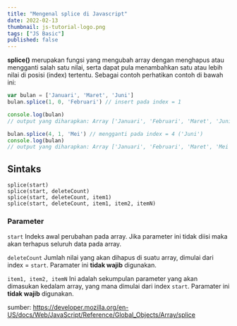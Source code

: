 ```yaml
---
title: "Mengenal splice di Javascript"
date: 2022-02-13
thumbnail: js-tutorial-logo.png
tags: ["JS Basic"]
published: false
---
```


**splice()** merupakan fungsi yang mengubah array dengan menghapus atau mengganti salah satu nilai, serta dapat pula menambahkan satu atau lebih nilai di posisi (index) tertentu. 
Sebagai contoh perhatikan contoh di bawah ini: 

`````javascript
var bulan = ['Januari', 'Maret', 'Juni']
bulan.splice(1, 0, 'Februari') // insert pada index = 1

console.log(bulan)
// output yang diharapkan: Array ['Januari', 'Februari', 'Maret', 'Juni']

bulan.splice(4, 1, 'Mei') // mengganti pada index = 4 ('Juni')
console.log(bulan)
// output yang diharapkan: Array ['Januari', 'Februari', 'Maret', 'Mei']
`````


## Sintaks
`````
splice(start)
splice(start, deleteCount)
splice(start, deleteCount, item1)
splice(start, deleteCount, item1, item2, itemN)
`````

### Parameter
`start` 
Indeks awal perubahan pada array. Jika parameter ini tidak diisi maka akan terhapus seluruh data pada array.

`deleteCount` 
Jumlah nilai yang akan dihapus di suatu array, dimulai dari index = `start`. Paramater ini **tidak wajib** digunakan.

`item1, item2, itemN`
Ini adalah sekumpulan parameter yang akan dimasukan kedalam array, yang mana dimulai dari index `start`. 
Paramater ini **tidak wajib** digunakan.

sumber: https://developer.mozilla.org/en-US/docs/Web/JavaScript/Reference/Global_Objects/Array/splice
